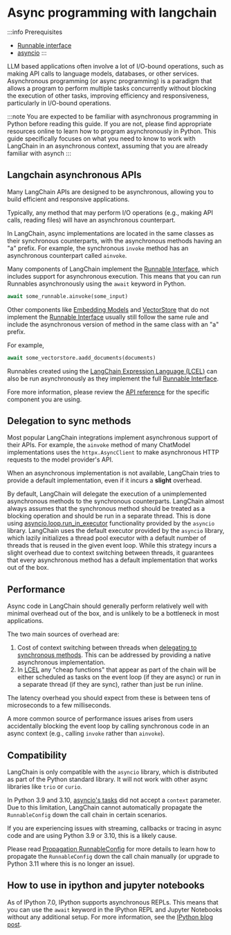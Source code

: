 # Async programming with langchain

:::info Prerequisites
* [Runnable interface](/docs/concepts/runnables)
* [asyncio](https://docs.python.org/3/library/asyncio.html)
:::

LLM based applications often involve a lot of I/O-bound operations, such as making API calls to language models, databases, or other services. Asynchronous programming (or async programming) is a paradigm that allows a program to perform multiple tasks concurrently without blocking the execution of other tasks, improving efficiency and responsiveness, particularly in I/O-bound operations.

:::note
You are expected to be familiar with asynchronous programming in Python before reading this guide. If you are not, please find appropriate resources online to learn how to program asynchronously in Python.
This guide specifically focuses on what you need to know to work with LangChain in an asynchronous context, assuming that you are already familiar with asynch
:::

## Langchain asynchronous APIs

Many LangChain APIs are designed to be asynchronous, allowing you to build efficient and responsive applications.

Typically, any method that may perform I/O operations (e.g., making API calls, reading files) will have an asynchronous counterpart.

In LangChain, async implementations are located in the same classes as their synchronous counterparts, with the asynchronous methods having an "a" prefix. For example, the synchronous `invoke` method has an asynchronous counterpart called `ainvoke`.

Many components of LangChain implement the [Runnable Interface](/docs/concepts/runnables), which includes support for asynchronous execution. This means that you can run Runnables asynchronously using the `await` keyword in Python.

```python
await some_runnable.ainvoke(some_input)
```

Other components like [Embedding Models](/docs/concepts/embedding_models) and [VectorStore](/docs/concepts/vectorstores) that do not implement the [Runnable Interface](/docs/concepts/runnables) usually still follow the same rule and include the asynchronous version of method in the same class with an "a" prefix.

For example,

```python
await some_vectorstore.aadd_documents(documents)
```

Runnables created using the [LangChain Expression Language (LCEL)](/docs/concepts/lcel) can also be run asynchronously as they implement
the full [Runnable Interface](/docs/concepts/runnables).

Fore more information, please review the [API reference](https://python.langchain.com/api_reference/) for the specific component you are using.

## Delegation to sync methods

Most popular LangChain integrations implement asynchronous support of their APIs. For example, the `ainvoke` method of many ChatModel implementations uses the `httpx.AsyncClient` to make asynchronous HTTP requests to the model provider's API.

When an asynchronous implementation is not available, LangChain tries to provide a default implementation, even if it incurs
a **slight** overhead.

By default, LangChain will delegate the execution of a unimplemented asynchronous methods to the synchronous counterparts. LangChain almost always assumes that the synchronous method should be treated as a blocking operation and should be run in a separate thread.
This is done using [asyncio.loop.run_in_executor](https://docs.python.org/3/library/asyncio-eventloop.html#asyncio.loop.run_in_executor) functionality provided by the `asyncio` library. LangChain uses the default executor provided by the `asyncio` library, which lazily initializes a thread pool executor with a default number of threads that is reused in the given event loop. While this strategy incurs a slight overhead due to context switching between threads, it guarantees that every asynchronous method has a default implementation that works out of the box.

## Performance

Async code in LangChain should generally perform relatively well with minimal overhead out of the box, and is unlikely
to be a bottleneck in most applications.

The two main sources of overhead are:

1. Cost of context switching between threads when [delegating to synchronous methods](#delegation-to-sync-methods). This can be addressed by providing a native asynchronous implementation.
2. In [LCEL](/docs/concepts/lcel) any "cheap functions" that appear as part of the chain will be either scheduled as tasks on the event loop (if they are async) or run in a separate thread (if they are sync), rather than just be run inline.

The latency overhead you should expect from these is between tens of microseconds to a few milliseconds.

A more common source of performance issues arises from users accidentally blocking the event loop by calling synchronous code in an async context (e.g., calling `invoke` rather than `ainvoke`).

## Compatibility

LangChain is only compatible with the `asyncio` library, which is distributed as part of the Python standard library. It will not work with other async libraries like `trio` or `curio`.

In Python 3.9 and 3.10, [asyncio's tasks](https://docs.python.org/3/library/asyncio-task.html#asyncio.create_task) did not
accept a `context` parameter. Due to this limitation, LangChain cannot automatically propagate the `RunnableConfig` down the call chain
in certain scenarios.

If you are experiencing issues with streaming, callbacks or tracing in async code and are using Python 3.9 or 3.10, this is a likely cause.

Please read [Propagation RunnableConfig](/docs/concepts/runnables#propagation-RunnableConfig) for more details to learn how to propagate the `RunnableConfig` down the call chain manually (or upgrade to Python 3.11 where this is no longer an issue).

## How to use in ipython and jupyter notebooks

As of IPython 7.0, IPython supports asynchronous REPLs. This means that you can use the `await` keyword in the IPython REPL and Jupyter Notebooks without any additional setup. For more information, see the [IPython blog post](https://blog.jupyter.org/ipython-7-0-async-repl-a35ce050f7f7).

